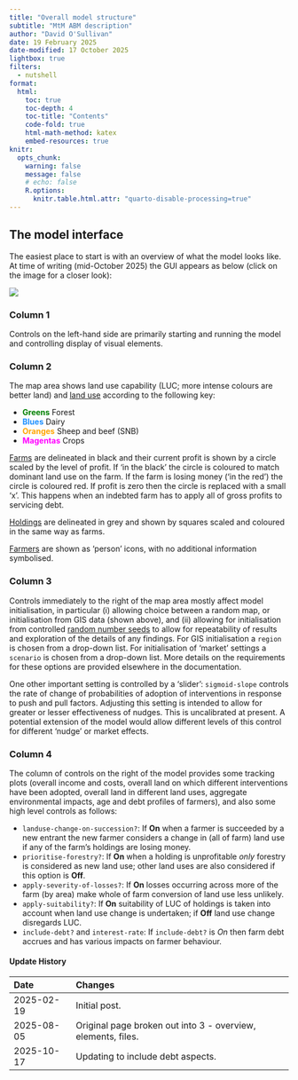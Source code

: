 ```yaml
---
title: "Overall model structure"
subtitle: "MtM ABM description"
author: "David O'Sullivan"
date: 19 February 2025
date-modified: 17 October 2025
lightbox: true
filters: 
  - nutshell
format:
  html:
    toc: true
    toc-depth: 4
    toc-title: "Contents"
    code-fold: true
    html-math-method: katex
    embed-resources: true
knitr:
  opts_chunk: 
    warning: false
    message: false
    # echo: false
    R.options: 
      knitr.table.html.attr: "quarto-disable-processing=true"
---
```


## The model interface
The easiest place to start is with an overview of what the model looks like. At time of writing (mid-October 2025) the GUI appears as below (click on the image for a closer look):

![](abm-working-interface.png)

### Column 1
Controls on the left-hand side are primarily starting and running the model and controlling display of visual elements.

### Column 2
The map area shows land use capability (LUC; more intense colours are better land) and [land use](#land-use) according to the following key:

+ [**Greens**]{style='color:green;'} Forest
+ [**Blues**]{style='color:dodgerblue;'} Dairy
+ [**Oranges**]{style='color:orange'} Sheep and beef (SNB)
+ [**Magentas**]{style='color:magenta'} Crops

[Farms](#farms) are delineated in black and their current profit is shown by a circle scaled by the level of profit. If 'in the black' the circle is coloured to match dominant land use on the farm. If the farm is losing money ('in the red') the circle is coloured red. If profit is zero then the circle is replaced with a small 'x'. This happens when an indebted farm has to apply all of gross profits to servicing debt.

[Holdings](#holdings) are delineated in grey and shown by squares scaled and coloured in the same way as farms.

[Farmers](#farmers) are shown as 'person' icons, with no additional information symbolised.

### Column 3
Controls immediately to the right of the map area mostly affect model initialisation, in particular (i) allowing choice between a random map, or initialisation from GIS data (shown above), and (ii) allowing for initialisation from controlled [random number seeds](https://en.wikipedia.org/wiki/Random_seed) to allow for repeatability of results and exploration of the details of any findings. For GIS initialisation a `region` is chosen from a drop-down list. For initialisation of 'market' settings a `scenario` is chosen from a drop-down list. More details on the requirements for these options are provided elsewhere in the documentation.

One other important setting is controlled by a 'slider': `sigmoid-slope` controls the rate of change of probabilities of adoption of interventions in response to push and pull factors. Adjusting this setting is intended to allow for greater or lesser effectiveness of nudges. This is uncalibrated at present. A potential extension of the model would allow different levels of this control for different 'nudge' or market effects.

### Column 4
The column of controls on the right of the model provides some tracking plots (overall income and costs, overall land on which different interventions have been adopted, overall land in different land uses, aggregate environmental impacts, age and debt profiles of farmers), and also some high level controls as follows:

+ `landuse-change-on-succession?`: If **On** when a farmer is succeeded by a new entrant the new farmer considers a change in (all of farm) land use if any of the farm's holdings are losing money.
+ `prioritise-forestry?`: If **On** when a holding is unprofitable _only_ forestry is considered as new land use; other land uses are also considered if this option is **Off**.
+ `apply-severity-of-losses?`: If **On** losses occurring across more of the farm (by area) make whole of farm conversion of land use less unlikely.
+ `apply-suitability?`: If **On** suitability of LUC of holdings is taken into account when land use change is undertaken; if **Off** land use change disregards LUC.
+ `include-debt?` and `interest-rate`: If `include-debt?` is _On_ then farm debt accrues and has various impacts on farmer behaviour.


::: {.callout-note collapse="true"}
#### Update History

| Date       | Changes
|:-|:------
| 2025-02-19 | Initial post.
| 2025-08-05 | Original page broken out into 3 - overview, elements, files.
| 2025-10-17 | Updating to include debt aspects.

:::

